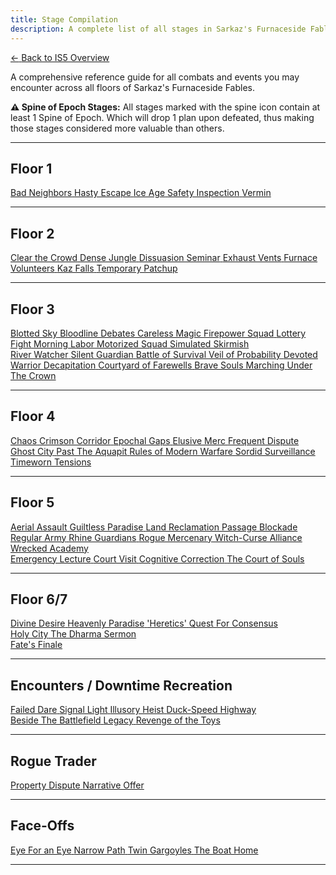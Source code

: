 ```yaml
---
title: Stage Compilation
description: A complete list of all stages in Sarkaz's Furnaceside Fables.
---
```


<div class="back-button-container">
  <a href="/is5-sarkaz/overview/" class="back-button">
    <span class="back-arrow">←</span>
    <span class="back-text">Back to IS5 Overview</span>
  </a>
</div>

A comprehensive reference guide for all combats and events you may encounter across all floors of Sarkaz's Furnaceside Fables.

<div class="spine-epoch-disclaimer">
  <strong>⚠️ Spine of Epoch Stages:</strong> All stages marked with the spine icon contain at least 1 Spine of Epoch. Which will drop 1 plan upon defeated, thus making those stages considered more valuable than others.
</div>

---

## Floor 1

<div class="stage-grid">
  <a href="/is5-sarkaz/stages/bad-neighbors" class="stage-card combat spine-epoch">
    <span class="stage-name">Bad Neighbors</span>
  </a>
  <a href="/is5-sarkaz/stages/hasty-escape" class="stage-card combat">
    <span class="stage-name">Hasty Escape</span>
  </a>
  <a href="/is5-sarkaz/stages/ice-age" class="stage-card combat">
    <span class="stage-name">Ice Age</span>
  </a>
  <a href="/is5-sarkaz/stages/safety-inspection" class="stage-card combat spine-epoch">
    <span class="stage-name">Safety Inspection</span>
  </a>
  <a href="/is5-sarkaz/stages/vermin" class="stage-card combat">
    <span class="stage-name">Vermin</span>
  </a>
</div>

---

## Floor 2
<div class="stage-grid">
  <a href="/is5-sarkaz/stages/clear-the-crowd" class="stage-card combat spine-epoch">
    <span class="stage-name">Clear the Crowd</span>
  </a>
  <a href="/is5-sarkaz/stages/dense-jungle" class="stage-card combat spine-epoch">
    <span class="stage-name">Dense Jungle</span>
  </a>
  <a href="/is5-sarkaz/stages/dissuasion-seminar" class="stage-card combat spine-epoch">
    <span class="stage-name">Dissuasion Seminar</span>
  </a>
  <a href="/is5-sarkaz/stages/exhaust-vents" class="stage-card combat spine-epoch">
    <span class="stage-name">Exhaust Vents</span>
  </a>
  <a href="/is5-sarkaz/stages/furnace-volunteers" class="stage-card combat spine-epoch">
    <span class="stage-name">Furnace Volunteers</span>
  </a>
  <a href="/is5-sarkaz/stages/kaz-falls" class="stage-card combat">
    <span class="stage-name">Kaz Falls</span>
  </a>
  <a href="/is5-sarkaz/stages/temporary-patchup" class="stage-card combat">
    <span class="stage-name">Temporary Patchup</span>
  </a>
</div>

---

## Floor 3

<div class="stage-grid">
  <a href="/is5-sarkaz/stages/blotted-sky" class="stage-card combat spine-epoch">
    <span class="stage-name">Blotted Sky</span>
  </a>
  <a href="/is5-sarkaz/stages/bloodline-debates" class="stage-card combat spine-epoch">
    <span class="stage-name">Bloodline Debates</span>
  </a>
  <a href="/is5-sarkaz/stages/careless-magic" class="stage-card combat">
    <span class="stage-name">Careless Magic</span>
  </a>
  <a href="/is5-sarkaz/stages/firepower-squad" class="stage-card combat">
    <span class="stage-name">Firepower Squad</span>
  </a>
  <a href="/is5-sarkaz/stages/lottery-fight" class="stage-card combat spine-epoch">
    <span class="stage-name">Lottery Fight</span>
  </a>
  <a href="/is5-sarkaz/stages/morning-labor" class="stage-card combat spine-epoch">
    <span class="stage-name">Morning Labor</span>
  </a>
  <a href="/is5-sarkaz/stages/motorized-squad" class="stage-card combat spine-epoch">
    <span class="stage-name">Motorized Squad</span>
  </a>
  <a href="/is5-sarkaz/stages/simulated-skirmish" class="stage-card combat spine-epoch">
    <span class="stage-name">Simulated Skirmish</span>
  </a>
</div>

<div class="stage-grid boss-grid">
  <a href="/is5-sarkaz/stages/river-watcher" class="stage-card boss">
    <span class="stage-name">River Watcher</span>
  </a>
  <a href="/is5-sarkaz/stages/silent-guardian" class="stage-card boss">
    <span class="stage-name">Silent Guardian</span>
  </a>
  <a href="/is5-sarkaz/stages/battle-of-survival" class="stage-card boss">
    <span class="stage-name">Battle of Survival</span>
  </a>
  <a href="/is5-sarkaz/stages/veil-of-probability" class="stage-card boss">
    <span class="stage-name">Veil of Probability</span>
  </a>
  <a href="/is5-sarkaz/stages/devoted-warrior" class="stage-card boss">
    <span class="stage-name">Devoted Warrior</span>
  </a>
  <a href="/is5-sarkaz/stages/decapitation" class="stage-card boss">
    <span class="stage-name">Decapitation</span>
  </a>
  <a href="/is5-sarkaz/stages/courtyard-of-farewells" class="stage-card boss">
    <span class="stage-name">Courtyard of Farewells</span>
  </a>
  <a href="/is5-sarkaz/stages/brave-souls-marching" class="stage-card boss">
    <span class="stage-name">Brave Souls Marching</span>
  </a>
  <a href="/is5-sarkaz/stages/under-the-crown" class="stage-card boss">
    <span class="stage-name">Under The Crown</span>
  </a>
</div>

---

## Floor 4
<div class="stage-grid">
  <a href="/is5-sarkaz/stages/chaos" class="stage-card combat">
    <span class="stage-name">Chaos</span>
  </a>
  <a href="/is5-sarkaz/stages/crimson-corridor" class="stage-card combat">
    <span class="stage-name">Crimson Corridor</span>
  </a>
  <a href="/is5-sarkaz/stages/epochal-gaps" class="stage-card combat spine-epoch">
    <span class="stage-name">Epochal Gaps</span>
  </a>
  <a href="/is5-sarkaz/stages/elusive-merc" class="stage-card combat">
    <span class="stage-name">Elusive Merc</span>
  </a>
  <a href="/is5-sarkaz/stages/frequent-dispute" class="stage-card combat spine-epoch">
    <span class="stage-name">Frequent Dispute</span>
  </a>
  <a href="/is5-sarkaz/stages/ghost-city" class="stage-card combat">
    <span class="stage-name">Ghost City</span>
  </a>
  <a href="/is5-sarkaz/stages/past-the-aquapit" class="stage-card combat spine-epoch">
    <span class="stage-name">Past The Aquapit</span>
  </a>
  <a href="/is5-sarkaz/stages/rules-of-modern-warfare" class="stage-card combat">
    <span class="stage-name">Rules of Modern Warfare</span>
  </a>
  <a href="/is5-sarkaz/stages/sordid-surveillance" class="stage-card combat spine-epoch">
    <span class="stage-name">Sordid Surveillance</span>
  </a>
  <a href="/is5-sarkaz/stages/timeworn-tensions" class="stage-card combat spine-epoch">
    <span class="stage-name">Timeworn Tensions</span>
  </a>
</div>

---

## Floor 5
<div class="stage-grid">
  <a href="/is5-sarkaz/stages/aerial-assault" class="stage-card combat">
    <span class="stage-name">Aerial Assault</span>
  </a>
  <a href="/is5-sarkaz/stages/guiltless-paradise" class="stage-card combat">
    <span class="stage-name">Guiltless Paradise</span>
  </a>
  <a href="/is5-sarkaz/stages/land-reclamation" class="stage-card combat">
    <span class="stage-name">Land Reclamation</span>
  </a>
  <a href="/is5-sarkaz/stages/passage-blockade" class="stage-card combat spine-epoch">
    <span class="stage-name">Passage Blockade</span>
  </a>
  <a href="/is5-sarkaz/stages/regular-army" class="stage-card combat">
    <span class="stage-name">Regular Army</span>
  </a>
  <a href="/is5-sarkaz/stages/rhine-guardians" class="stage-card combat">
    <span class="stage-name">Rhine Guardians</span>
  </a>
  <a href="/is5-sarkaz/stages/rogue-mercenary" class="stage-card combat">
    <span class="stage-name">Rogue Mercenary</span>
  </a>
  <a href="/is5-sarkaz/stages/witch-curse-alliance" class="stage-card combat">
    <span class="stage-name">Witch-Curse Alliance</span>
  </a>
  <a href="/is5-sarkaz/stages/wrecked-academy" class="stage-card combat spine-epoch">
    <span class="stage-name">Wrecked Academy</span>
  </a>
</div>

<div class="stage-grid f5-boss-grid">
  <a href="/is5-sarkaz/stages/emergency-lecture" class="stage-card f5-boss">
    <span class="stage-name">Emergency Lecture</span>
  </a>
  <a href="/is5-sarkaz/stages/court-visit" class="stage-card f5-boss">
    <span class="stage-name">Court Visit</span>
  </a>
  <a href="/is5-sarkaz/stages/cognitive-correction" class="stage-card f5-boss">
    <span class="stage-name">Cognitive Correction</span>
  </a>
  <a href="/is5-sarkaz/stages/the-court-of-souls" class="stage-card f5-boss">
    <span class="stage-name">The Court of Souls</span>
  </a>
</div>

---

## Floor 6/7

<div class="stage-grid combat">
  <a href="/is5-sarkaz/stages/divine-desire" class="stage-card combat">
    <span class="stage-name">Divine Desire</span>
  </a>
  <a href="/is5-sarkaz/stages/heavenly-paradise" class="stage-card combat">
    <span class="stage-name">Heavenly Paradise</span>
  </a>
  <a href="/is5-sarkaz/stages/heretics" class="stage-card combat">
    <span class="stage-name">'Heretics'</span>
  </a>
  <a href="/is5-sarkaz/stages/quest-for-consensus" class="stage-card combat">
    <span class="stage-name">Quest For Consensus</span>
  </a>
</div>

<div class="stage-grid f5-boss-grid">
  <a href="/is5-sarkaz/stages/holy-city" class="stage-card f5-boss">
    <span class="stage-name">Holy City</span>
  </a>
  <a href="/is5-sarkaz/stages/the-dharma-sermon" class="stage-card f5-boss">
    <span class="stage-name">The Dharma Sermon</span>
  </a>
</div>

<div class="stage-grid fates-finale-grid">
  <a href="/is5-sarkaz/stages/fates-finale" class="stage-card fates-finale">
    <span class="stage-name">Fate's Finale</span>
  </a>
</div>

---

## Encounters / Downtime Recreation

<div class="stage-grid combat">
  <a href="/is5-sarkaz/stages/failed-dare" class="stage-card encounter">
    <span class="stage-name">Failed Dare</span>
  </a>
  <a href="/is5-sarkaz/stages/signal-light" class="stage-card encounter">
    <span class="stage-name">Signal Light</span>
  </a>
  <a href="/is5-sarkaz/stages/illusory-heist" class="stage-card encounter">
    <span class="stage-name">Illusory Heist</span>
  </a>
  <a href="/is5-sarkaz/stages/duck-speed-highway" class="stage-card encounter">
    <span class="stage-name">Duck-Speed Highway</span>
  </a>
</div>
<div class="stage-grid boss-grid">
  <a href="/is5-sarkaz/stages/beside-the-battlefield" class="stage-card encounter">
    <span class="stage-name">Beside The Battlefield</span>
  </a>
  <a href="/is5-sarkaz/stages/legacy" class="stage-card encounter">
    <span class="stage-name">Legacy</span>
  </a>
  <a href="/is5-sarkaz/stages/revenge-of-the-toys" class="stage-card encounter">
    <span class="stage-name">Revenge of the Toys</span>
  </a>
</div>

---

## Rogue Trader

<div class="stage-grid f5-boss-grid">
  <a href="/is5-sarkaz/stages/property-dispute" class="stage-card shop">
    <span class="stage-name">Property Dispute</span>
  </a>
  <a href="/is5-sarkaz/stages/narrative-offer" class="stage-card shop">
    <span class="stage-name">Narrative Offer</span>
  </a>
</div>

---

## Face-Offs
<div class="stage-grid combat">
  <a href="/is5-sarkaz/stages/eye-for-an-eye" class="stage-card faceoff">
    <span class="stage-name">Eye For an Eye</span>
  </a>
  <a href="/is5-sarkaz/stages/narrow-path" class="stage-card faceoff">
    <span class="stage-name">Narrow Path</span>
  </a>
  <a href="/is5-sarkaz/stages/twin-gargoyles" class="stage-card faceoff">
    <span class="stage-name">Twin Gargoyles</span>
  </a>
  <a href="/is5-sarkaz/stages/the-boat-home" class="stage-card faceoff">
    <span class="stage-name">The Boat Home</span>
  </a>
</div>


---